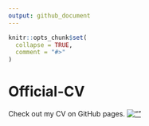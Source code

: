 ```yaml
---
output: github_document
---
```


<!-- README.md is generated from README.Rmd. Please edit that file -->

```r
knitr::opts_chunk$set(
  collapse = TRUE,
  comment = "#>"
)
```

# Official-CV

<!-- badges: start -->
<!-- badges: end -->

Check out my CV on GitHub pages.
[![""](web-cv-preview.png)](https://paezha.github.io/Official-CV/)
